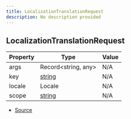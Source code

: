 ```yaml
---
title: LocalizationTranslationRequest
description: No description provided
---
```


## LocalizationTranslationRequest

| Property | Type | Value |
| ----------- | ----------- | ----------- |
| args | Record\<string, any> | N/A |
| key | [string](https://developer.mozilla.org/en-US/docs/Web/JavaScript/Reference/Global_Objects/String) | N/A |
| locale | Locale | N/A |
| scope | [string](https://developer.mozilla.org/en-US/docs/Web/JavaScript/Reference/Global_Objects/String) | N/A |


- [Source](https://github.com/underctrl-io/commandkit/blob/f8cc07d11d2ae5ed7f529adff1649936223e27b2/packages/commandkit/src/app/i18n/LocalizationStrategy.ts#L4)